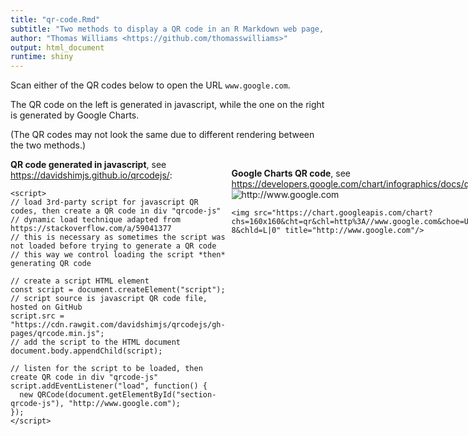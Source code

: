 ```yaml
---
title: "qr-code.Rmd"
subtitle: "Two methods to display a QR code in an R Markdown web page, without saving an image to file, see blog post at https://thomasswilliams.github.io/development/r/2022/11/10/qr-code-r-markdown.html"
author: "Thomas Williams <https://github.com/thomasswilliams>"
output: html_document
runtime: shiny
---
```


Scan either of the QR codes below to open the URL `www.google.com`.

The QR code on the left is generated in javascript, while the one on the right is generated by Google Charts.

(The QR codes may not look the same due to different rendering between the two methods.)

<!-- basic two-column layout, start outer div and define multiple columns, adapted from
     https://bookdown.org/yihui/rmarkdown-cookbook/multi-column.html -->
<div style="display: grid; grid-template-columns: 1fr 1fr; grid-column-gap: 10px; margin-top: 1em;">
<!-- start first column -->
<div>
  <strong>QR code generated in javascript</strong>, see <https://davidshimjs.github.io/qrcodejs/>:
  <!-- QR code div element
       note R Markdown looks to rename to "section-(original id)" -->
  <div id="qrcode-js"></div>

  ```
  <script>
  // load 3rd-party script for javascript QR codes, then create a QR code in div "qrcode-js"
  // dynamic load technique adapted from https://stackoverflow.com/a/59041377
  // this is necessary as sometimes the script was not loaded before trying to generate a QR code
  // this way we control loading the script *then* generating QR code

  // create a script HTML element
  const script = document.createElement("script");
  // script source is javascript QR code file, hosted on GitHub
  script.src = "https://cdn.rawgit.com/davidshimjs/qrcodejs/gh-pages/qrcode.min.js";
  // add the script to the HTML document
  document.body.appendChild(script);

  // listen for the script to be loaded, then create QR code in div "qrcode-js"
  script.addEventListener("load", function() {
    new QRCode(document.getElementById("section-qrcode-js"), "http://www.google.com");
  });
  </script>
  ```
<!-- end first column -->
</div>
<!-- start second column -->
<div>
  <strong>Google Charts QR code</strong>, see <https://developers.google.com/chart/infographics/docs/qr_codes>:
  <!-- need to URL encode the colon in the URL i.e. replace with "%3A" -->
  <img src="https://chart.googleapis.com/chart?chs=160x160&cht=qr&chl=http%3A//www.google.com&choe=UTF-8&chld=L|0" title="http://www.google.com"/>

  ```
  <img src="https://chart.googleapis.com/chart?chs=160x160&cht=qr&chl=http%3A//www.google.com&choe=UTF-8&chld=L|0" title="http://www.google.com"/>
  ```
<!-- end second column -->
</div>
<!-- end outer div -->
</div>

<style>
/* set size of javascript-generated QR code (cosmetic only, not really needed) */
#section-qrcode-js {
  width: 160px;
  height: 160px;
  margin-top: 5px;
  margin-bottom: 15px;
}
</style>

<script>
// load 3rd-party script for javascript QR codes, then create a QR code in div "qrcode-js"
// dynamic load technique adapted from https://stackoverflow.com/a/59041377
// this is necessary as sometimes the script was not loaded before trying to generate a QR code
// this way we control loading the script *then* generating QR code

// create a script HTML element
const script = document.createElement("script");
// script source is javascript QR code file, hosted on GitHub
script.src = "https://cdn.rawgit.com/davidshimjs/qrcodejs/gh-pages/qrcode.min.js";
// add the script to the HTML document
document.body.appendChild(script);

// listen for the script to be loaded, then create QR code in div "qrcode-js"
script.addEventListener("load", function() {
  new QRCode(document.getElementById("section-qrcode-js"), "http://www.google.com");
});
</script>